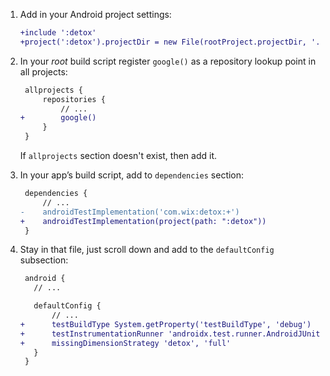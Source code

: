1. Add in your Android project settings:

    ```diff title="android/settings.gradle"
    +include ':detox'
    +project(':detox').projectDir = new File(rootProject.projectDir, '../node_modules/detox/android/detox')
    ```

1. In your _root_ build script register `google()` as a repository lookup point in all projects:

    ```diff title="android/build.gradle"
     allprojects {
         repositories {
             // ...
    +        google()
         }
     }
    ```

    If `allprojects` section doesn't exist, then add it.

1. In your app’s build script, add to `dependencies` section:

    ```diff title="android/app/build.gradle"
     dependencies {
         // ...
    -    androidTestImplementation('com.wix:detox:+')
    +    androidTestImplementation(project(path: ":detox"))
     }
    ```

1. Stay in that file, just scroll down and add to the `defaultConfig` subsection:

    ```diff title="android/app/build.gradle"
     android {
       // ...

       defaultConfig {
           // ...
    +      testBuildType System.getProperty('testBuildType', 'debug')  // This will later be used to control the test apk build type
    +      testInstrumentationRunner 'androidx.test.runner.AndroidJUnitRunner'
    +      missingDimensionStrategy 'detox', 'full'
       }
     }
    ```

